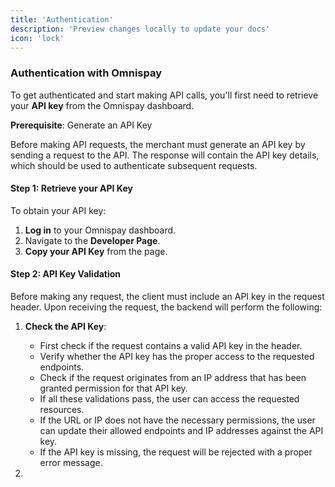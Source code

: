 ```yaml
---
title: 'Authentication'
description: 'Preview changes locally to update your docs'
icon: 'lock'
---
```


### Authentication with Omnispay

To get authenticated and start making API calls, you'll first need to retrieve your **API key** from the Omnispay dashboard.

**Prerequisite**: Generate an API Key

Before making API requests, the merchant must generate an API key by sending a request to the API. The response will contain the API key details, which should be used to authenticate subsequent requests.

#### Step 1: Retrieve your API Key

To obtain your API key:

1. **Log in** to your Omnispay dashboard.
2. Navigate to the **Developer Page**.
3. **Copy your API Key** from the page.


#### Step 2: API Key Validation

Before making any request, the client must include an API key in the request header. Upon receiving the request, the backend will perform the following:

1. **Check the API Key**:
   - First check if the request contains a valid API key in the header.
   - Verify whether the API key has the proper access to the requested endpoints.
   - Check if the request originates from an IP address that has been granted permission for that API key.
   - If all these validations pass, the user can access the requested resources.
   - If the URL or IP does not have the necessary permissions, the user can update their allowed endpoints and IP addresses against the API key.
   - If the API key is missing, the request will be rejected with a proper error message.

3. 
